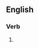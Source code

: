 ==English==

===Verb===
{{head|en|verb form}}

# {{present participle of|peninsulate|lang=en|nocat=1}}